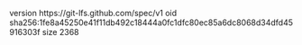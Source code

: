 version https://git-lfs.github.com/spec/v1
oid sha256:1fe8a45250e41f11db492c18444a0fc1dfc80ec85a6dc8068d34dfd45916303f
size 2368
